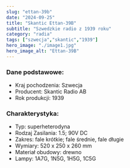 ```yaml
---
slug: "ettan-39b"
date: "2024-09-25"
title: "Skantic Ettan-39B"
subtitle: "Szwedzkie radio z 1939 roku"
category: "radia"
tags: ["szwecja","skantic","1939"]
hero_image: "./image1.jpg"
hero_image_alt: "Ettan-39B"
---
```


### Dane podstawowe:

- Kraj pochodzenia: Szwecja
- Producent: Skantic Radio AB
- Rok produkcji: 1939

### Charakterystyka:

- Typ: superheterodyna
- Rodzaj Zasilania: 1.5; 90V DC
- Zakres: fale krótkie; fale średnie, fale długie
- Wymiary: 520 x 250 x 260 mm
- Materiał obudowy: drewno
- Lampy: 1A7G, 1N5G, 1H5G, 1C5G

